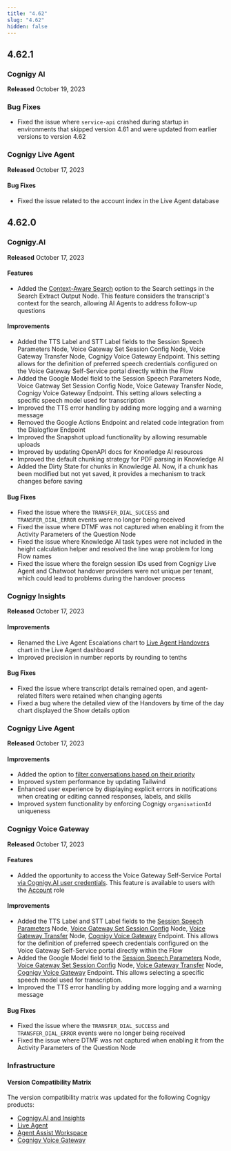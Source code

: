 ```yaml
---
title: "4.62"
slug: "4.62"
hidden: false
---
```



<ReleaseNotesNodejsComponent16EndOfSupport/>

<ReleaseNotesTwilioAutopilotDeprecation/>

<ReleaseNotesNluMigration/>

## 4.62.1

### Cognigy AI

**Released** October 19, 2023

### Bug Fixes

- Fixed the issue where `service-api` crashed during startup in environments that skipped version 4.61 and were updated from earlier versions to version 4.62

### Cognigy Live Agent

**Released** October 17, 2023

#### Bug Fixes

- Fixed the issue related to the account index in the Live Agent database

## 4.62.0

### Cognigy.AI

**Released** October 17, 2023

#### Features

- Added the [Context-Aware Search](/ai/agents/develop/node-reference/other-nodes/search-extract-output) option to the Search settings in the Search Extract Output Node. This feature considers the transcript's context for the search, allowing AI Agents to address follow-up questions

#### Improvements

- Added the TTS Label and STT Label fields to the Session Speech Parameters Node, Voice Gateway Set Session Config Node, Voice Gateway Transfer Node, Cognigy Voice Gateway Endpoint. This setting allows for the definition of preferred speech credentials configured on the Voice Gateway Self-Service portal directly within the Flow
- Added the Google Model field to the Session Speech Parameters Node, Voice Gateway Set Session Config Node, Voice Gateway Transfer Node, Cognigy Voice Gateway Endpoint. This setting allows selecting a specific speech model used for transcription
- Improved the TTS error handling by adding more logging and a warning message
- Removed the Google Actions Endpoint and related code integration from the Dialogflow Endpoint
- Improved the Snapshot upload functionality by allowing resumable uploads
- Improved by updating OpenAPI docs for Knowledge AI resources
- Improved the default chunking strategy for PDF parsing in Knowledge AI
- Added the Dirty State for chunks in Knowledge AI. Now, if a chunk has been modified but not yet saved, it provides a mechanism to track changes before saving

#### Bug Fixes

- Fixed the issue where the `TRANSFER_DIAL_SUCCESS` and `TRANSFER_DIAL_ERROR` events were no longer being received
- Fixed the issue where DTMF was not captured when enabling it from the Activity Parameters of the Question Node
- Fixed the issue where Knowledge AI task types were not included in the height calculation helper and resolved the line wrap problem for long Flow names
- Fixed the issue where the foreign session IDs used from Cognigy Live Agent and Chatwoot handover providers were not unique per tenant, which could lead to problems during the handover process

### Cognigy Insights

**Released** October 17, 2023

#### Improvements

- Renamed the Live Agent Escalations chart to [Live Agent Handovers](/insights/reports/live-agent#live-agent-handovers) chart in the Live Agent dashboard
- Improved precision in number reports by rounding to tenths

#### Bug Fixes

- Fixed the issue where transcript details remained open, and agent-related filters were retained when changing agents
- Fixed a bug where the detailed view of the Handovers by time of the day chart displayed the Show details option

### Cognigy Live Agent

**Released** October 17, 2023

#### Improvements

- Added the option to [filter conversations based on their priority](/live-agent/conversation/assign-conversations#assign-priority)
- Improved system performance by updating Tailwind
- Enhanced user experience by displaying explicit errors in notifications when creating or editing canned responses, labels, and skills
- Improved system functionality by enforcing Cognigy `organisationId` uniqueness

### Cognigy Voice Gateway

**Released** October 17, 2023

#### Features

- Added the opportunity to access the Voice Gateway Self-Service Portal [via Cognigy.AI user credentials](/voice-gateway/getting-started#set-up-voice-gateway-for-your-organization). This feature is available to users with the [Account](/voice-gateway/webapp/users#account) role

#### Improvements

- Added the TTS Label and STT Label fields to the [Session Speech Parameters](/ai/agents/develop/node-reference/voice/generic/session-speech-parameters-config) Node, [Voice Gateway Set Session Config](/ai/agents/develop/node-reference/voice/voice-gateway/set-session-config) Node, [Voice Gateway Transfer](/ai/agents/develop/node-reference/voice/voice-gateway/transfer) Node, [Cognigy Voice Gateway](/ai/agents/deploy/endpoint-reference/voice-gateway) Endpoint. This allows for the definition of preferred speech credentials configured on the Voice Gateway Self-Service portal directly within the Flow
- Added the Google Model field to the  [Session Speech Parameters](/ai/agents/develop/node-reference/voice/generic/session-speech-parameters-config) Node, [Voice Gateway Set Session Config](/ai/agents/develop/node-reference/voice/voice-gateway/set-session-config) Node, [Voice Gateway Transfer](/ai/agents/develop/node-reference/voice/voice-gateway/transfer) Node, [Cognigy Voice Gateway](/ai/agents/deploy/endpoint-reference/voice-gateway) Endpoint. This allows selecting a specific speech model used for transcription.
- Improved the TTS error handling by adding more logging and a warning message

####  Bug Fixes

- Fixed the issue where the `TRANSFER_DIAL_SUCCESS` and `TRANSFER_DIAL_ERROR` events were no longer being received
- Fixed the issue where DTMF was not captured when enabling it from the Activity Parameters of the Question Node

### Infrastructure

#### Version Compatibility Matrix

The version compatibility matrix was updated for the following Cognigy products:

- [Cognigy.AI and Insights](/ai/administer/installation/version-compatibility-matrix)
- [Live Agent](/live-agent/installation/deployment/version-compatibility-matrix)
- [Agent Assist Workspace](/agent-copilot/installation/version-compatibility-matrix)
- [Cognigy Voice Gateway](/voice-gateway/installation/version-compatibility-matrix)